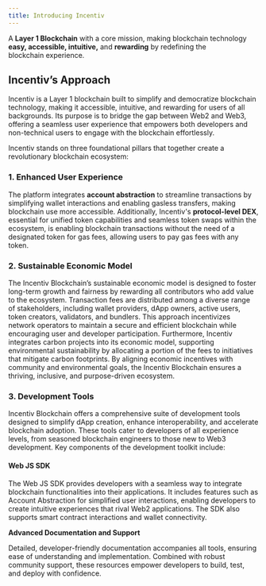 ```yaml
---
title: Introducing Incentiv
---
```


A **Layer 1 Blockchain** with a core mission, making blockchain technology **easy, accessible, intuitive,** and **rewarding** by redefining the blockchain experience.

## Incentiv’s Approach

Incentiv is a Layer 1 blockchain built to simplify and democratize blockchain technology, making it accessible, intuitive, and rewarding for users of all backgrounds. Its purpose is to bridge the gap between Web2 and Web3, offering a seamless user experience that empowers both developers and non-technical users to engage with the blockchain effortlessly.

Incentiv stands on three foundational pillars that together create a revolutionary blockchain ecosystem:

### 1. Enhanced User Experience

The platform integrates **account abstraction** to streamline transactions by simplifying wallet interactions and enabling gasless transfers, making blockchain use more accessible. Additionally, Incentiv's **protocol-level DEX**, essential for unified token capabilities and seamless token swaps within the ecosystem, is enabling blockchain transactions without the need of a designated token for gas fees, allowing users to pay gas fees with any token.

### 2. Sustainable Economic Model

The Incentiv Blockchain’s sustainable economic model is designed to foster long-term growth and fairness by rewarding all contributors who add value to the ecosystem. Transaction fees are distributed among a diverse range of stakeholders, including wallet providers, dApp owners, active users, token creators, validators, and bundlers. This approach incentivizes network operators to maintain a secure and efficient blockchain while encouraging user and developer participation. Furthermore, Incentiv integrates carbon projects into its economic model, supporting environmental sustainability by allocating a portion of the fees to initiatives that mitigate carbon footprints. By aligning economic incentives with community and environmental goals, the Incentiv Blockchain ensures a thriving, inclusive, and purpose-driven ecosystem.

### 3. Development Tools

Incentiv Blockchain offers a comprehensive suite of development tools designed to simplify dApp creation, enhance interoperability, and accelerate blockchain adoption. These tools cater to developers of all experience levels, from seasoned blockchain engineers to those new to Web3 development. Key components of the development toolkit include:

#### Web JS SDK

The Web JS SDK provides developers with a seamless way to integrate blockchain functionalities into their applications. It includes features such as Account Abstraction for simplified user interactions, enabling developers to create intuitive experiences that rival Web2 applications. The SDK also supports smart contract interactions and wallet connectivity.

**Advanced Documentation and Support**

Detailed, developer-friendly documentation accompanies all tools, ensuring ease of understanding and implementation. Combined with robust community support, these resources empower developers to build, test, and deploy with confidence.